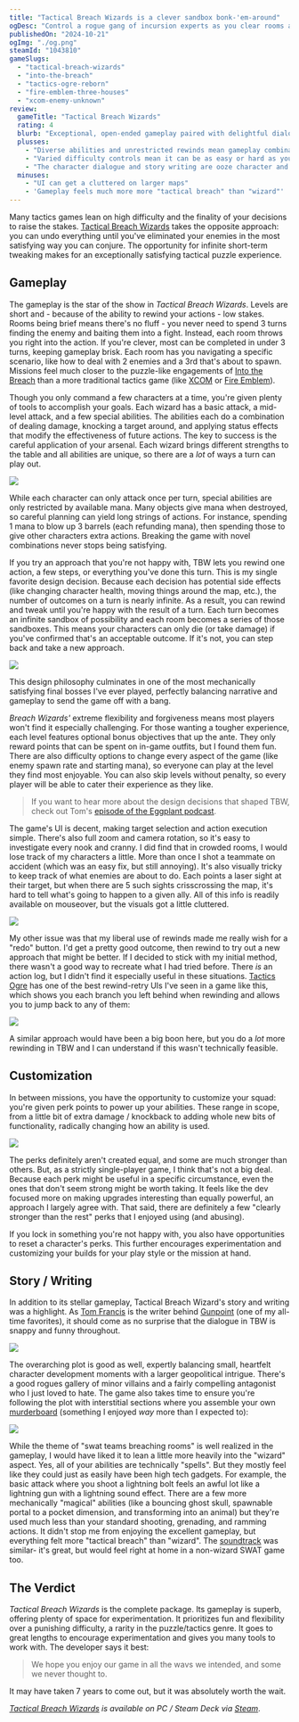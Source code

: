```yaml
---
title: "Tactical Breach Wizards is a clever sandbox bonk-'em-around"
ogDesc: "Control a rogue gang of incursion experts as you clear rooms and send people careening through windows."
publishedOn: "2024-10-21"
ogImg: "./og.png"
steamId: "1043810"
gameSlugs:
  - "tactical-breach-wizards"
  - "into-the-breach"
  - "tactics-ogre-reborn"
  - "fire-emblem-three-houses"
  - "xcom-enemy-unknown"
review:
  gameTitle: "Tactical Breach Wizards"
  rating: 4
  blurb: "Exceptional, open-ended gameplay paired with delightful dialogue and story."
  plusses:
    - "Diverse abilities and unrestricted rewinds mean gameplay combinations are limitless"
    - "Varied difficulty controls mean it can be as easy or hard as you want"
    - "The character dialogue and story writing are ooze character and wit"
  minuses:
    - "UI can get a cluttered on larger maps"
    - 'Gameplay feels much more more "tactical breach" than "wizard"'
---
```


Many tactics games lean on high difficulty and the finality of your decisions to raise the stakes. [Tactical Breach Wizards](https://store.steampowered.com/app/1043810/Tactical_Breach_Wizards/) takes the opposite approach: you can undo everything until you've eliminated your enemies in the most satisfying way you can conjure. The opportunity for infinite short-term tweaking makes for an exceptionally satisfying tactical puzzle experience.

<YoutubeEmbed youtubeId="ILThlN_-uGg" />

## Gameplay

The gameplay is the star of the show in _Tactical Breach Wizards_. Levels are short and - because of the ability to rewind your actions - low stakes. Rooms being brief means there's no fluff - you never need to spend 3 turns finding the enemy and baiting them into a fight. Instead, each room throws you right into the action. If you're clever, most can be completed in under 3 turns, keeping gameplay brisk. Each room has you navigating a specific scenario, like how to deal with 2 enemies and a 3rd that's about to spawn. Missions feel much closer to the puzzle-like engagements of [Into the Breach](/games/into-the-breach/) than a more traditional tactics game (like [XCOM](/games/xcom-enemy-unknown/) or [Fire Emblem](/games/fire-emblem-three-houses/)).

Though you only command a few characters at a time, you're given plenty of tools to accomplish your goals. Each wizard has a basic attack, a mid-level attack, and a few special abilities. The abilities each do a combination of dealing damage, knocking a target around, and applying status effects that modify the effectiveness of future actions. The key to success is the careful application of your arsenal. Each wizard brings different strengths to the table and all abilities are unique, so there are a _lot_ of ways a turn can play out.

![](./abilities.png)

While each character can only attack once per turn, special abilities are only restricted by available mana. Many objects give mana when destroyed, so careful planning can yield long strings of actions. For instance, spending 1 mana to blow up 3 barrels (each refunding mana), then spending those to give other characters extra actions. Breaking the game with novel combinations never stops being satisfying.

If you try an approach that you're not happy with, TBW lets you rewind one action, a few steps, or everything you've done this turn. This is my single favorite design decision. Because each decision has potential side effects (like changing character health, moving things around the map, etc.), the number of outcomes on a turn is nearly infinite. As a result, you can rewind and tweak until you're happy with the result of a turn. Each turn becomes an infinite sandbox of possibility and each room becomes a series of those sandboxes. This means your characters can only die (or take damage) if you've confirmed that's an acceptable outcome. If it's not, you can step back and take a new approach.

![](https://media1.giphy.com/media/v1.Y2lkPTc5MGI3NjExc3BkdGE2eWp1dDA4cW5nZjUwbXBjZ25tcW9pbWV5OWF5cGI3MTBhdSZlcD12MV9pbnRlcm5hbF9naWZfYnlfaWQmY3Q9Zw/WPtzThAErhBG5oXLeS/giphy.gif)

This design philosophy culminates in one of the most mechanically satisfying final bosses I've ever played, perfectly balancing narrative and gameplay to send the game off with a bang.

_Breach Wizards'_ extreme flexibility and forgiveness means most players won't find it especially challenging. For those wanting a tougher experience, each level features optional bonus objectives that up the ante. They only reward points that can be spent on in-game outfits, but I found them fun. There are also difficulty options to change every aspect of the game (like enemy spawn rate and starting mana), so everyone can play at the level they find most enjoyable. You can also skip levels without penalty, so every player will be able to cater their experience as they like.

> If you want to hear more about the design decisions that shaped TBW, check out Tom's [episode of the Eggplant podcast](https://eggplant.show/43-a-window-into-narrative-systems-with-tom-francis).

The game's UI is decent, making target selection and action execution simple. There's also full zoom and camera rotation, so it's easy to investigate every nook and cranny. I did find that in crowded rooms, I would lose track of my characters a little. More than once I shot a teammate on accident (which was an easy fix, but still annoying). It's also visually tricky to keep track of what enemies are about to do. Each points a laser sight at their target, but when there are 5 such sights crisscrossing the map, it's hard to tell what's going to happen to a given ally. All of this info is readily available on mouseover, but the visuals got a little cluttered.

![](./cluttered.jpg)

My other issue was that my liberal use of rewinds made me really wish for a "redo" button. I'd get a pretty good outcome, then rewind to try out a new approach that might be better. If I decided to stick with my initial method, there wasn't a good way to recreate what I had tried before. There _is_ an action log, but I didn't find it especially useful in these situations. [Tactics Ogre](/games/tactics-ogre-reborn/) has one of the best rewind-retry UIs I've seen in a game like this, which shows you each branch you left behind when rewinding and allows you to jump back to any of them:

![](./tactics-ogre-chariot.jpg)

A similar approach would have been a big boon here, but you do a _lot_ more rewinding in TBW and I can understand if this wasn't technically feasible.

## Customization

In between missions, you have the opportunity to customize your squad: you're given perk points to power up your abilities. These range in scope, from a little bit of extra damage / knockback to adding whole new bits of functionality, radically changing how an ability is used.

![](./perks.png)

The perks definitely aren't created equal, and some are much stronger than others. But, as a strictly single-player game, I think that's not a big deal. Because each perk might be useful in a specific circumstance, even the ones that don't seem strong might be worth taking. It feels like the dev focused more on making upgrades interesting than equally powerful, an approach I largely agree with. That said, there are definitely a few "clearly stronger than the rest" perks that I enjoyed using (and abusing).

If you lock in something you're not happy with, you also have opportunities to reset a character's perks. This further encourages experimentation and customizing your builds for your play style or the mission at hand.

## Story / Writing

In addition to its stellar gameplay, Tactical Breach Wizard's story and writing was a highlight. As [Tom Francis](https://www.pentadact.com/) is the writer behind [Gunpoint](/games/gunpoint/) (one of my all-time favorites), it should come as no surprise that the dialogue in TBW is snappy and funny throughout.

![](./comment.jpg)

The overarching plot is good as well, expertly balancing small, heartfelt character development moments with a larger geopolitical intrigue. There's a good rogues gallery of minor villains and a fairly compelling antagonist who I just loved to hate. The game also takes time to ensure you're following the plot with interstitial sections where you assemble your own [murderboard](https://www.youtube.com/watch?v=wpTFcVQOTqI) (something I enjoyed _way_ more than I expected to):

![](./murderboard.jpg)

While the theme of "swat teams breaching rooms" is well realized in the gameplay, I would have liked it to lean a little more heavily into the "wizard" aspect. Yes, all of your abilities are technically "spells". But they mostly feel like they could just as easily have been high tech gadgets. For example, the basic attack where you shoot a lightning bolt feels an awful lot like a lightning gun with a lightning sound effect. There are a few more mechanically "magical" abilities (like a bouncing ghost skull, spawnable portal to a pocket dimension, and transforming into an animal) but they're used much less than your standard shooting, grenading, and ramming actions. It didn't stop me from enjoying the excellent gameplay, but everything felt more "tactical breach" than "wizard". The [soundtrack](https://robertgregoryarzola.bandcamp.com/album/tactical-breach-wizards-original-game-soundtrack?from=discover_page) was similar- it's great, but would feel right at home in a non-wizard SWAT game too.

## The Verdict

_Tactical Breach Wizards_ is the complete package. Its gameplay is superb, offering plenty of space for experimentation. It prioritizes fun and flexibility over a punishing difficulty, a rarity in the puzzle/tactics genre. It goes to great lengths to encourage experimentation and gives you many tools to work with. The developer says it best:

> We hope you enjoy our game in all the wavs we intended, and some we never thought to.

It may have taken 7 years to come out, but it was absolutely worth the wait.

<ReviewSummary review={props.frontmatter.review} />

_[Tactical Breach Wizards](/games/tactical-breach-wizards/) is available on PC / Steam Deck via [Steam](https://store.steampowered.com/app/1043810/Tactical_Breach_Wizards/)_.
